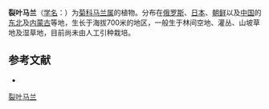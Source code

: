 {{Speciesbox
| name = 裂叶马兰
| status = 
| status_system = 
| image = Kalimeris incisa0.jpg
| image_caption = 
| genus = Kalimeris
| species = incisa
| authority = (Fisch.) DC.
}}

'''裂叶马兰'''（[[学名|学名]]：{{lang|la|''Kalimeris incisa''}}）为[[菊科|菊科]][[马兰属|马兰属]]的植物。分布在[[俄罗斯|俄罗斯]]、[[日本|日本]]、[[朝鲜|朝鲜]]以及[[中国|中国]]的[[中国东北|东北]]及[[内蒙古|内蒙古]]等地，生长于海拔700米的地区，一般生于林间空地、灌丛、山坡草地及湿草地，目前尚未由人工引种栽培。

== 参考文献 ==
<div class="references-small">
* {{cite web| url =http://www.bioinfo.cn/db05/KmzwSpecies.php?action=view&id=4940| title =裂叶马兰| work =《中国高等植物数据库全库》| publisher =中国科学院微生物研究所| author =昆明植物研究所| accessdate =2009-02-25| deadurl =yes| archiveurl =https://web.archive.org/web/20160305080953/http://www.bioinfo.cn/db05/KmzwSpecies.php?action=view&id=4940| archivedate =2016-03-05| df =}}
</div>
{{Taxonbar|from=Q15231537}}

[[Category:马兰属|裂叶马兰]]


{{植物小作品}}